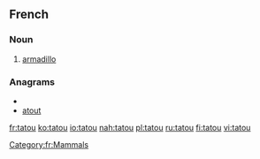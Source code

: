 ==French==
{{wikipedia|lang=fr}}
===Noun===
{{fr-noun|m}}

# [[armadillo]]

===Anagrams===
* {{alphagram|aottu}}
* [[atout#French|atout]]

[[Category:fr:Mammals]]

[[fr:tatou]]
[[ko:tatou]]
[[io:tatou]]
[[nah:tatou]]
[[pl:tatou]]
[[ru:tatou]]
[[fi:tatou]]
[[vi:tatou]]